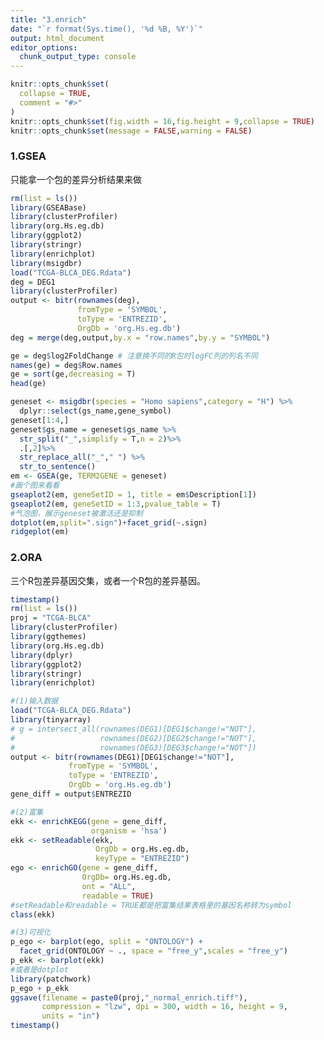```yaml
---
title: "3.enrich"
date: "`r format(Sys.time(), '%d %B, %Y')`"
output: html_document
editor_options: 
  chunk_output_type: console
---
```


```r
knitr::opts_chunk$set(
  collapse = TRUE,
  comment = "#>"
)
knitr::opts_chunk$set(fig.width = 16,fig.height = 9,collapse = TRUE)
knitr::opts_chunk$set(message = FALSE,warning = FALSE)
```

### 1.GSEA

只能拿一个包的差异分析结果来做

```r
rm(list = ls())
library(GSEABase) 
library(clusterProfiler)
library(org.Hs.eg.db)
library(ggplot2)
library(stringr)
library(enrichplot)
library(msigdbr)
load("TCGA-BLCA_DEG.Rdata")
deg = DEG1
library(clusterProfiler)
output <- bitr(rownames(deg),
               fromType = 'SYMBOL',
               toType = 'ENTREZID',
               OrgDb = 'org.Hs.eg.db')
deg = merge(deg,output,by.x = "row.names",by.y = "SYMBOL")

ge = deg$log2FoldChange # 注意换不同的R包时logFC列的列名不同
names(ge) = deg$Row.names
ge = sort(ge,decreasing = T)
head(ge)

geneset <- msigdbr(species = "Homo sapiens",category = "H") %>%
  dplyr::select(gs_name,gene_symbol)
geneset[1:4,]
geneset$gs_name = geneset$gs_name %>%
  str_split("_",simplify = T,n = 2)%>%
  .[,2]%>%
  str_replace_all("_"," ") %>% 
  str_to_sentence()
em <- GSEA(ge, TERM2GENE = geneset)
#画个图来看看
gseaplot2(em, geneSetID = 1, title = em$Description[1])
gseaplot2(em, geneSetID = 1:3,pvalue_table = T)
#气泡图，展示geneset被激活还是抑制
dotplot(em,split=".sign")+facet_grid(~.sign)
ridgeplot(em)
```

### 2.ORA

三个R包差异基因交集，或者一个R包的差异基因。

```r
timestamp()
rm(list = ls())  
proj = "TCGA-BLCA"
library(clusterProfiler)
library(ggthemes)
library(org.Hs.eg.db)
library(dplyr)
library(ggplot2)
library(stringr)
library(enrichplot)

#(1)输入数据
load("TCGA-BLCA_DEG.Rdata")
library(tinyarray)
# g = intersect_all(rownames(DEG1)[DEG1$change!="NOT"],
#                   rownames(DEG2)[DEG2$change!="NOT"],
#                   rownames(DEG3)[DEG3$change!="NOT"])
output <- bitr(rownames(DEG1)[DEG1$change!="NOT"],
             fromType = 'SYMBOL',
             toType = 'ENTREZID',
             OrgDb = 'org.Hs.eg.db')
gene_diff = output$ENTREZID

#(2)富集
ekk <- enrichKEGG(gene = gene_diff,
                  organism = 'hsa')
ekk <- setReadable(ekk,
                   OrgDb = org.Hs.eg.db,
                   keyType = "ENTREZID")
ego <- enrichGO(gene = gene_diff,
                OrgDb= org.Hs.eg.db,
                ont = "ALL",
                readable = TRUE)
#setReadable和readable = TRUE都是把富集结果表格里的基因名称转为symbol
class(ekk)

#(3)可视化
p_ego <- barplot(ego, split = "ONTOLOGY") + 
  facet_grid(ONTOLOGY ~ ., space = "free_y",scales = "free_y") 
p_ekk <- barplot(ekk)
#或者是dotplot
library(patchwork)
p_ego + p_ekk 
ggsave(filename = paste0(proj,"_normal_enrich.tiff"),
       compression = "lzw", dpi = 300, width = 16, height = 9,
       units = "in")
timestamp()
```


